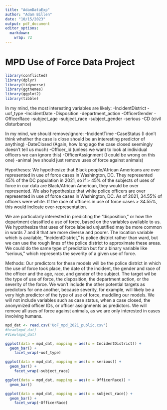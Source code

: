```yaml
---
title: "AdamDataExp"
author: "Adam Billen"
date: "10/15/2023"
output: pdf_document
editor_options: 
  markdown: 
    wrap: 72
---
```


# MPD Use of Force Data Project

```r
library(conflicted)
library(dplyr)
library(tidyverse)
library(ggthemes)
library(ggplot2)
library(tibble)
```

In my mind, the most interesting variables are likely: -IncidentDistrict
-uof_type -IncidentDate -Disposition -department_action -OfficerGender
-OfficerRace -subject_age -subject_race -subject_gender -serious -CD
(civil disturbance)

In my mind, we should remove/ignore: -IncidentTime -CaseStatus (I don't
think whether the case is close should be an interesting predictor of
anything) -DateClosed (Again, how long ago the case closed seemingly
doesn't tell us much) -Officer_id (unless we want to look at individual
officers we can ignore this) -OfficerAssignment (I could be wrong on
this one) -animal (we should just remove uses of force against animals)

Hypotheses: We hypothesize that Black people/African Americans are over
represented in use of force cases in Washington, DC. They represented
45% of the DC population in 2021, so if \> 45% of the subjects of uses
of force in our data are Black/African American, they would be over
represented. We also hypothesize that white police officers are over
represented in use of force cases in Washington, DC. As of 2021, 34.55%
of officers were white. If the race of officers in use of force cases \>
34.55%, this would indicate over-representation.

We are particularly interested in predicting the "disposition," or how
the department classified a use of force, based on the variables
available to us. We hypothesize that uses of force labeled unjustified
may be more common in wards 7 and 8 that are more diverse and poorer.
The location variable which is available, "IncidentDistrict," is police
district rather than ward, but we can use the rough lines of the police
district to approximate these areas. We could do the same type of
prediction but for a binary variable like "serious," which represents
the severity of a given use of force.

Methods: Our predictors for these models will be the police district in
which the use of force took place, the date of the incident, the gender
and race of the officer and the age, race, and gender of the subject.
The target wil be the type of use of force, the disposition, the
department action, or the severity of the force. We won't include the
other potential targets as predictors for one another, because severity,
for example, will likely be a very high predictor of the type of use of
force, muddling our models. We will not include variables such as case
status, when a case closed, the anonymized officer IDs, or officer
assignments as predictors. We will remove all uses of force against
animals, as we are only interested in cases involving humans.

```r
mpd_dat <- read.csv('UoF_mpd_2021_public.csv')
#head(mpd_dat)
#View(mpd_dat)

ggplot(data = mpd_dat, mapping = aes(x = IncidentDistrict)) + 
  geom_bar() +
    facet_wrap(~uof_type)

```

```r
ggplot(data = mpd_dat, mapping = aes(x = serious)) + 
  geom_bar() +
    facet_wrap(~subject_race)

```

```r
ggplot(data = mpd_dat, mapping = aes(x = OfficerRace)) + 
  geom_bar()

```

```r
ggplot(data = mpd_dat, mapping = aes(x = subject_race)) + 
  geom_bar() +
    facet_wrap(~OfficerRace)
```
